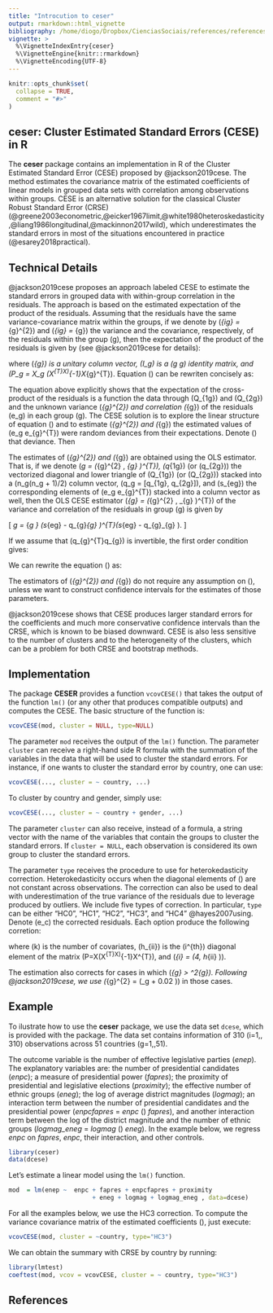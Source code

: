 ```yaml
---
title: "Introcution to ceser"
output: rmarkdown::html_vignette
bibliography: /home/diogo/Dropbox/CienciasSociais/references/references.bib
vignette: >
  %\VignetteIndexEntry{ceser}
  %\VignetteEngine{knitr::rmarkdown}
  %\VignetteEncoding{UTF-8}
---
```


```r
knitr::opts_chunk$set(
  collapse = TRUE,
  comment = "#>"
)
```

## ceser: Cluster Estimated Standard Errors (CESE) in R

The **ceser** package contains an implementation in R of the Cluster Estimated Standard Error (CESE) proposed by @jackson2019cese. The method estimates the covariance matrix of the estimated coefficients of linear models in grouped data sets with correlation among observations within groups. CESE is an alternative solution for the classical Cluster Robust Standard Error (CRSE) (@greene2003econometric,@eicker1967limit,@white1980heteroskedasticity,@liang1986longitudinal,@mackinnon2017wild), which underestimates the standard errors in most of the situations encountered in practice (@esarey2018practical).


## Technical Details

@jackson2019cese proposes an approach labeled  CESE to estimate the standard errors in grouped data with within-group correlation in the residuals. The approach is based on the estimated expectation of the product of the residuals. Assuming that the residuals have the same variance-covariance matrix within the groups, if we denote by \(\sigma_{ig} = \sigma_{g}^{2}\) and \(\rho_{ig} = \rho_{g}\) the variance and the covariance, respectively, of the residuals within the group \(g\), then the expectation of the product of the residuals is given by (see @jackson2019cese for details):

\begin{align}
\displaystyle\label{eq-exp-ee}
\begin{split}
\Sigma_g = \mathbb{E}[e_g e_g^T] =  \sigma_{g}^{2} (I_g - P_g) +  \rho_{g} \bigg[ \iota_{g} \iota_{g}^{T} - (I_g - P_g) - (P_g \iota_{g} \iota_{g}^{T} + \iota_{g} \iota_{g}^{T} P_g) \\
 + X_g(X^{T}X)^{-1} \left( \sum_{g=1}^{G} X_{g}^{T}\iota_{g} \iota_{g}^{T} X_g \right)(X^{T}X)^{-1}X_g \bigg]
\end{split}
\end{align}  where \(\iota_{g}\) is a unitary column vector, \(I_g\) is a \(g \times g\) identity matrix, and \(P_g = X_g (X^{T}X)^{-1}X_{g}^{T}\). Equation (\ref{eq-exp-ee}) can be rewriten concisely as:

\begin{align}
\displaystyle\label{eq-exp-ee-reduced}
\Sigma_{g}^{} = \sigma_{g}^{2} Q_{1g} + \rho_{g} Q_{2g}.
\end{align}

The equation above explicitly shows that the expectation of the cross-product of the residuals is a function the data through \(Q_{1g}\) and \(Q_{2g}\) and the unknown variance \(\sigma_{g}^{2}\) and correlation \(\rho_{g}\) of the residuals \(e_g\) in each group \(g\). The CESE solution is to explore the linear structure of equation (\ref{eq-exp-ee-reduced}) and to estimate \(\sigma_{g}^{2}\) and \(\rho_{g}\) \emph{as if} the estimated values of \(e_g e_{g}^{T}\) were random deviances from their expectations. Denote \(\xi\) that deviance. Then

\begin{align}
\displaystyle\label{eq-cese-reg}
\begin{split}
e_g e_{g}^{T} &= \mathbb{E}[e_g e_{g}^{T}] + \xi \\
&=  \sigma_{g}^{2} Q_{1g} + \rho_{g} Q_{2g} + \xi \\
&= \Sigma_{g}^{} + \xi.
\end{split}
\end{align}

The estimates of \(\sigma_{g}^{2}\) and \(\rho_{g}\) are obtained using the OLS estimator. That is, if we denote \(\Omega_g = (\sigma_{g}^{2} , \rho_{g} )^{T}\), \(q_{1g}\) (or \(q_{2g}\)) the vectorized diagonal and lower triangle of \(Q_{1g}\) (or \(Q_{2g}\)) stacked into a \(n_g(n_g + 1)/2\) column vector, \(q_g = [q_{1g}, q_{2g}]\), and \(s_{eg}\) the corresponding elements of  \(e_g e_{g}^{T}\) stacked into a column vector as well, then the OLS CESE estimator \(\hat{\Omega}_{g} =  (\hat{\sigma}_{g}^{2} , \hat{\rho}_{g} )^{T}\) of the variance and correlation of the residuals in group \(g\) is given by

\[
\hat{\Omega}_g = \text{arg min}_{\Omega_g } (s_{eg} - q_{g}\Omega_{g} )^{T}(s_{eg} - q_{g}\Omega_{g} ).
\]


If we assume that \(q_{g}^{T}q_{g}\) is invertible, the first order condition gives:

\begin{align}
\displaystyle\label{eq-cese-concise}
\hat{\Omega}_{g} = (q_g^{T}q_g)^{-1}q_g^{T}s_{eg}.
\end{align}

We can rewrite the equation (\ref{eq-cese-concise}) as:

\begin{align}
\displaystyle\label{eq-cese-matrix }
\begin{bmatrix}
\hat{\sigma}_{g}^{2} \\
\hat{\rho}_{g}
\end{bmatrix} =
\begin{bmatrix}
	q_{1g}^{T}q_{1g} &   q_{1g}^{T}q_{2g}\\
	q_{2g}^{T}q_{1g} &   q_{2g}^{T}q_{2g}
\end{bmatrix}^{-1}
\begin{bmatrix}
	q_{1g}^{T}s_{eg} \\
	q_{2g}^{T}s_{eg}
\end{bmatrix}.
\end{align}

The estimators of \(\sigma_{g}^{2}\) and \(\rho_{g}\)  do not require \emph{per se} any assumption on \(\xi\), unless we want to construct confidence intervals for the estimates of those parameters.

@jackson2019cese shows that CESE produces larger standard errors for the coefficients and much more conservative confidence intervals than the CRSE, which is known to be biased downward. CESE is also less sensitive to the number of clusters and to the heterogeneity of the clusters, which can be a problem for both CRSE and bootstrap methods.


## Implementation

The package **CESER** provides a function `vcovCESE()` that takes the output of the function `lm()` (or any other that produces compatible outputs) and computes the CESE. The basic structure of the function is:

```r
vcovCESE(mod, cluster = NULL, type=NULL)
```

The parameter `mod` receives the output of the `lm()` function. The parameter `cluster` can receive a right-hand side R formula with the summation of the variables in the data that will be used to cluster the standard errors. For instance, if one wants to cluster the standard error by country, one can use:

```r
vcovCESE(..., cluster = ~ country, ...)
```
To cluster by country and gender, simply use:

```r
vcovCESE(..., cluster = ~ country + gender, ...)
```

The parameter `cluster` can also receive, instead of a formula, a string vector with the name of the variables that contain the groups to cluster the standard errors. If `cluster = NULL`, each observation is considered its own group to cluster the standard errors.

The parameter `type` receives the procedure to use for heterokedasticity correction. Heterokedasticity occurs when the diagonal elements of \(\Sigma\) are not constant across observations. The correction can also be used to deal with underestimation of the true variance of the residuals due to leverage produced by outliers.  We include five types of correction. In particular, `type` can be either "HC0", "HC1", "HC2", "HC3", and "HC4" @hayes2007using. Denote \(e_c\) the corrected residuals. Each option produce the following corretion:

\begin{array}{l@{\quad}l}
\\
\text{HC0: }  & e_{ic} = e_i	\\
\text{HC1: }  & e_{ic} = e_i \left( \sqrt[]{\frac{n}{n-k}} \right) \\
\text{HC2: }  & e_{ic} = e_i \left( \frac{1}{\sqrt[]{1 - h_{ii}} } \right) \\
\text{HC3: }  & e_{ic} = e_i \left( \frac{1}{1 - h_{ii}} \right) \\
\text{HC4: }  & e_{ic} = e_i \left( \frac{1}{\sqrt[]{(1 - h_{ii})^{\delta_{i} }}	} \right)\\
\\
\end{array}

\noindent where \(k\) is the number of covariates, \(h_{ii}\) is the \(i^{th}\) diagonal element of the matrix \(P=X(X^{T}X)^{-1}X^{T}\), and \(\delta_{i} = \min(4, h_{ii}\frac{n}{k} )\).

The estimation also corrects for cases in which \(\rho_{g}  > \sigma^2{g}\). Following @jackson2019cese, we use \(\hat{\sigma}_{g}^{2} = (\hat{\rho}_g + 0.02 )\) in those cases.




## Example

To ilustrate how to use the **ceser** package, we use the data set `dcese`, which is provided with the package. The data set contains information of 310 (i=1,\ldots{}, 310) observations across 51 countries (g=1,\ldots{},51).

The outcome variable is the number of effective legislative parties (*enep*).  The explanatory variables are: the number of presidential candidates (*enpc*); a measure of presidential power (*fapres*); the proximity of presidential and legislative elections (*proximity*); the effective number of ethnic groups (*eneg*); the log of average district magnitudes (*logmag*); an interaction term between the number of presidential candidates and the presidential power (*enpcfapres* = *enpc* \(\times\) *fapres*), and another interaction term between the log of the district magnitude and the number of ethnic groups (*logmag\_eneg* = *logmag* \(\times\) *eneg*). In the example below, we regress *enpc* on *fapres*, *enpc*, their interaction, and other controls. 


```r
library(ceser)
data(dcese)
```

Let's estimate a linear model using the `lm()` function.


```r
mod  = lm(enep ~  enpc + fapres + enpcfapres + proximity
                       + eneg + logmag + logmag_eneg , data=dcese)
```

For all the examples below, we use the HC3 correction. To compute the variance covariance matrix of the estimated coefficients \(\hat{\beta}\), just execute:

```r
vcovCESE(mod, cluster = ~country, type="HC3")
```

We can obtain the summary with CRSE by country by running:

```r
library(lmtest)
coeftest(mod, vcov = vcovCESE, cluster = ~ country, type="HC3")
```


## References